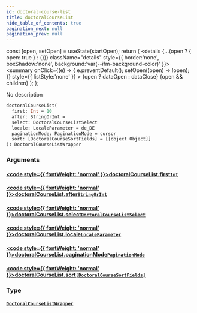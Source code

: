 ```yaml
---
id: doctoral-course-list
title: doctoralCourseList
hide_table_of_contents: true
pagination_next: null
pagination_prev: null
---
```







  const [open, setOpen] = useState(startOpen);
  return (
    <details {...(open ? { open: true } : {})} className="details" style={{ border:'none', boxShadow:'none', background:'var(--ifm-background-color)' }}>
      <summary
        onClick={(e) => {
          e.preventDefault();
          setOpen((open) => !open);
        }}
        style={{ listStyle:'none' }}
      >
      {open ? dataOpen : dataClose}
      </summary>
      {open && children}
    </details>
  );
};




No description


```graphql
doctoralCourseList(
  first: Int = 10
  after: StringOrInt = 
  select: DoctoralCourseListSelect
  locale: LocaleParameter = de_DE
  paginationMode: PaginationMode = cursor
  sort: [DoctoralCourseSortFields] = [[object Object]]
): DoctoralCourseListWrapper
```




### Arguments

#### [<code style={{ fontWeight: 'normal' }}>doctoralCourseList.<b>first</b></code>](#)<Bullet />[`Int`](/cris/scalars/int) <Badge class="secondary" text="scalar"/>
> 
> 

#### [<code style={{ fontWeight: 'normal' }}>doctoralCourseList.<b>after</b></code>](#)<Bullet />[`StringOrInt`](/cris/scalars/string-or-int) <Badge class="secondary" text="scalar"/>
> 
> 

#### [<code style={{ fontWeight: 'normal' }}>doctoralCourseList.<b>select</b></code>](#)<Bullet />[`DoctoralCourseListSelect`](/cris/inputs/doctoral-course-list-select) <Badge class="secondary" text="input"/>
> 
> 

#### [<code style={{ fontWeight: 'normal' }}>doctoralCourseList.<b>locale</b></code>](#)<Bullet />[`LocaleParameter`](/cris/enums/locale-parameter) <Badge class="secondary" text="enum"/>
> 
> 

#### [<code style={{ fontWeight: 'normal' }}>doctoralCourseList.<b>paginationMode</b></code>](#)<Bullet />[`PaginationMode`](/cris/enums/pagination-mode) <Badge class="secondary" text="enum"/>
> 
> 

#### [<code style={{ fontWeight: 'normal' }}>doctoralCourseList.<b>sort</b></code>](#)<Bullet />[`[DoctoralCourseSortFields]`](/cris/inputs/doctoral-course-sort-fields) <Badge class="secondary" text="list"/> <Badge class="secondary" text="input"/>
> 
> 

### Type

#### [`DoctoralCourseListWrapper`](/cris/objects/doctoral-course-list-wrapper) <Badge class="secondary" text="object"/>
> 
> 



